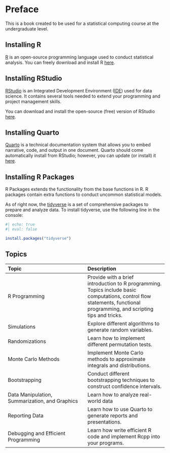 # Preface {.unnumbered}

This is a book created to be used for a statistical computing course at the undergraduate level.

## Installing R

[R](https://www.r-project.org/) is an open-source programming language used to conduct statistical analysis.
You can freely download and install R [here](https://cloud.r-project.org/).

## Installing RStudio

[RStudio](https://posit.co/products/open-source/rstudio/) is an Integrated Development Environment ([IDE](https://en.wikipedia.org/wiki/Integrated_development_environment)) used for data science.
It contains several tools needed to extend your programming and project management skills. 

You can download and install the open-source (free) version of RStudio [here](https://posit.co/downloads/).

## Installing Quarto

[Quarto](https://quarto.org/) is a technical documentation system that allows you to embed narrative, code, and output in one document.
Quarto should come automatically install from RStudio; however, you can update (or install) it [here](https://quarto.org/docs/get-started/).

## Installing R Packages

R Packages extends the functionality from the base functions in R. R packages contain extra functions to conduct uncommon statistical models.

As of right now, the [tidyverse](https://www.tidyverse.org/) is a set of comprehensive packages to prepare and analyze data. To install tidyverse, use the following line in the console:


```r
#| echo: true
#| eval: false

install.packages("tidyverse")

```


## Topics

|Topic | Description |
|:-|:-|
|R Programming | Provide with a brief introduction to R programming. Topics include basic computations, control flow statements, functional programming, and scripting tips and tricks. |
|Simulations | Explore different algorithms to generate random variables. |
|Randomizations | Learn how to implement different permutation tests. |
|Monte Carlo Methods | Implement Monte Carlo methods to approximate integrals and distributions. |
|Bootstrapping | Conduct different bootstrapping techniques to construct confidence intervals. |
| Data Manipulation, Summarization, and Graphics| Learn how to analyze real-world data |
| Reporting Data | Learn how to use Quarto to generate reports and presentations. |
| Debugging and Efficient Programming | Learn how write efficient R code and implement Rcpp into your programs. |
 

